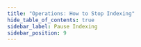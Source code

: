 ```yaml
---
title: "Operations: How to Stop Indexing"
hide_table_of_contents: true
sidebar_label: Pause Indexing
sidebar_position: 9
---
```





<LanguageSwitcher supportedLanguages={supportedLanguages} />

<LanguageContent language="csharp">
   <StopIndexingCsharp />
</LanguageContent>

<LanguageContent language="java">
   <StopIndexingJava />
</LanguageContent>


<!---
### Indexes
- [What are Indexes](../../../../indexes/what-are-indexes)
- [Creating and Deploying Indexes](../../../../indexes/creating-and-deploying)

### Server
- [Index Administration](../../../../server/administration/index-administration)

### Operations
- [How to Enable Index](../../../../client-api/operations/maintenance/indexes/enable-index)
- [How to Stop Index Until Restart](../../../../client-api/operations/maintenance/indexes/stop-index)
- [How to Resume Indexing](../../../../client-api/operations/maintenance/indexes/start-indexing)


-->